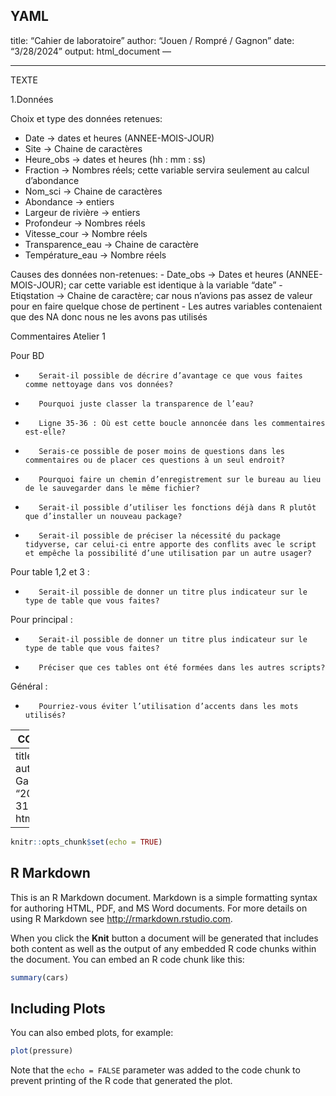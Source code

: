 YAML
---
title: "Cahier de laboratoire"
author: "Jouen / Rompré / Gagnon"
date: "3/28/2024"
output: html_document
---

--------------------------------------------------------------------------

TEXTE

1.Données

Choix et type des données retenues:

-	Date -> dates et heures (ANNEE-MOIS-JOUR)
-	Site -> Chaine de caractères 
-	Heure_obs -> dates et heures (hh : mm : ss)
-	Fraction -> Nombres réels; cette variable servira seulement au calcul d'abondance 
-	Nom_sci -> Chaine de caractères 
-	Abondance -> entiers
-	Largeur de rivière -> entiers
-	Profondeur -> Nombres réels
-	Vitesse_cour -> Nombre réels
-	Transparence_eau -> Chaine de caractère 
-	Température_eau -> Nombre réels

Causes des données non-retenues:
-	Date_obs -> Dates et heures (ANNEE-MOIS-JOUR); car cette variable est identique à la variable "date"
-	Etiqstation -> Chaine de caractère; car nous n'avions pas assez de valeur pour en faire quelque chose de pertinent
- Les autres variables contenaient que des NA donc nous ne les avons pas utilisés

Commentaires Atelier 1

Pour BD

-        Serait-il possible de décrire d’avantage ce que vous faites comme nettoyage dans vos données?

-        Pourquoi juste classer la transparence de l’eau?

-        Ligne 35-36 : Où est cette boucle annoncée dans les commentaires est-elle?

-        Serais-ce possible de poser moins de questions dans les commentaires ou de placer ces questions à un seul endroit?

-        Pourquoi faire un chemin d’enregistrement sur le bureau au lieu de le sauvegarder dans le même fichier?

-        Serait-il possible d’utiliser les fonctions déjà dans R plutôt que d’installer un nouveau package?

-        Serait-il possible de préciser la nécessité du package tidyverse, car celui-ci entre apporte des conflits avec le script et empêche la possibilité d’une utilisation par un autre usager?

Pour table 1,2 et 3 :

-        Serait-il possible de donner un titre plus indicateur sur le type de table que vous faites?

Pour principal :

-        Serait-il possible de donner un titre plus indicateur sur le type de table que vous faites?

-        Préciser que ces tables ont été formées dans les autres scripts?

Général :

-        Pourriez-vous éviter l’utilisation d’accents dans les mots utilisés?


--------------------------------------------------------------------------
CODE CHUNK

---
title: "Projet X"
author: "Justin Gagnon"
date: "2024-03-31"
output: html_document
---

```r
knitr::opts_chunk$set(echo = TRUE)
```

## R Markdown

This is an R Markdown document. Markdown is a simple formatting syntax for authoring HTML, PDF, and MS Word documents. For more details on using R Markdown see <http://rmarkdown.rstudio.com>.

When you click the **Knit** button a document will be generated that includes both content as well as the output of any embedded R code chunks within the document. You can embed an R code chunk like this:

```r
summary(cars)
```

## Including Plots

You can also embed plots, for example:

```r
plot(pressure)
```

Note that the `echo = FALSE` parameter was added to the code chunk to prevent printing of the R code that generated the plot.

